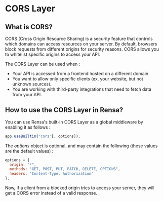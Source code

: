 # CORS Layer

## What is CORS?

CORS (Cross Origin Resource Sharing) is a security feature that controls which domains can access resources on your server. By default, browsers block requests from different origins for security reasons. CORS allows you to whitelist specific origins to access your API.

The CORS Layer can be used when :
- Your API is accessed from a frontend hosted on a different domain.
- You want to allow only specific clients (ex, your website, but not unknown sources).
- You are working with third-party integrations that need to fetch data from your API.

## How to use the CORS Layer in Rensa?

You can use Rensa's built-in CORS Layer as a global middleware by enabling it as follows :
```js
app.useBuiltin("cors"[, options]);
```

The _options_ object is optional, and may contain the following (these values are the default values) :
```js
options = {
  origin: "*",
  methods: "GET, POST, PUT, PATCH, DELETE, OPTIONS",
  headers: "Content-Type, Authorization"
};
```

Now, if a client from a blocked origin tries to access your server, they will get a CORS error instead of a valid response.
